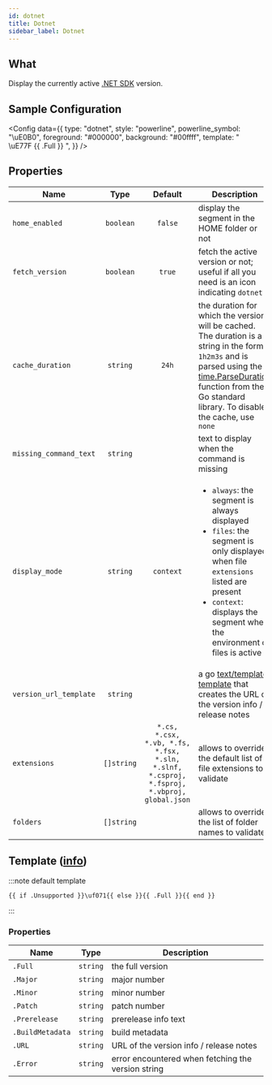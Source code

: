```yaml
---
id: dotnet
title: Dotnet
sidebar_label: Dotnet
---
```


## What

Display the currently active [.NET SDK][net-sdk-docs] version.

## Sample Configuration


<Config
  data={{
    type: "dotnet",
    style: "powerline",
    powerline_symbol: "\uE0B0",
    foreground: "#000000",
    background: "#00ffff",
    template: " \uE77F {{ .Full }} ",
  }}
/>

## Properties

| Name                   |    Type    |                                          Default                                           | Description                                                                                                                                                                                                                          |
| ---------------------- | :--------: | :----------------------------------------------------------------------------------------: | ------------------------------------------------------------------------------------------------------------------------------------------------------------------------------------------------------------------------------------ |
| `home_enabled`         | `boolean`  |                                          `false`                                           | display the segment in the HOME folder or not                                                                                                                                                                                        |
| `fetch_version`        | `boolean`  |                                           `true`                                           | fetch the active version or not; useful if all you need is an icon indicating `dotnet`                                                                                                                                               |
| `cache_duration`       |  `string`  |                                           `24h`                                            | the duration for which the version will be cached. The duration is a string in the format `1h2m3s` and is parsed using the [time.ParseDuration] function from the Go standard library. To disable the cache, use `none`              |
| `missing_command_text` |  `string`  |                                                                                            | text to display when the command is missing                                                                                                                                                                                          |
| `display_mode`         |  `string`  |                                         `context`                                          | <ul><li>`always`: the segment is always displayed</li><li>`files`: the segment is only displayed when file `extensions` listed are present</li><li>`context`: displays the segment when the environment or files is active</li></ul> |
| `version_url_template` |  `string`  |                                                                                            | a go [text/template][go-text-template] [template][templates] that creates the URL of the version info / release notes                                                                                                                |
| `extensions`           | `[]string` | `*.cs, *.csx, *.vb, *.fs, *.fsx, *.sln, *.slnf, *.csproj, *.fsproj, *.vbproj, global.json` | allows to override the default list of file extensions to validate                                                                                                                                                                   |
| `folders`              | `[]string` |                                                                                            | allows to override the list of folder names to validate                                                                                                                                                                              |

## Template ([info][templates])

:::note default template

```template
{{ if .Unsupported }}\uf071{{ else }}{{ .Full }}{{ end }}
```

:::

### Properties

| Name             | Type     | Description                                        |
| ---------------- | -------- | -------------------------------------------------- |
| `.Full`          | `string` | the full version                                   |
| `.Major`         | `string` | major number                                       |
| `.Minor`         | `string` | minor number                                       |
| `.Patch`         | `string` | patch number                                       |
| `.Prerelease`    | `string` | prerelease info text                               |
| `.BuildMetadata` | `string` | build metadata                                     |
| `.URL`           | `string` | URL of the version info / release notes            |
| `.Error`         | `string` | error encountered when fetching the version string |

[go-text-template]: https://golang.org/pkg/text/template/
[templates]: /docs/configuration/templates
[net-sdk-docs]: https://docs.microsoft.com/en-us/dotnet/core/tools
[time.ParseDuration]: https://golang.org/pkg/time/#ParseDuration
